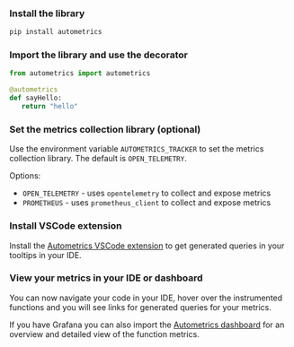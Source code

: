 
<GettingStartedSnippet lang="Python" />

<Steps>

### Install the library

```bash
pip install autometrics
```


### Import the library and use the decorator

```python
from autometrics import autometrics

@autometrics
def sayHello:
   return "hello"

```

### Set the metrics collection library (optional)

Use the environment variable `AUTOMETRICS_TRACKER` to set the metrics collection
library. The default is `OPEN_TELEMETRY`.

Options:
- `OPEN_TELEMETRY` - uses `opentelemetry` to collect and expose metrics
- `PROMETHEUS` - uses `prometheus_client` to collect and expose metrics


### Install VSCode extension

Install the [Autometrics VSCode extension](https://marketplace.visualstudio.com/items?itemName=Fiberplane.autometrics) to get generated queries in your tooltips in your IDE.

### View your metrics in your IDE or dashboard

You can now navigate your code in your IDE, hover over the instrumented functions and you will see links for generated queries for your metrics.

If you have Grafana you can also import the [Autometrics dashboard](https://github.com/autometrics-dev/autometrics-shared#dashboards) for an overview and detailed view of the function metrics.

</Steps>